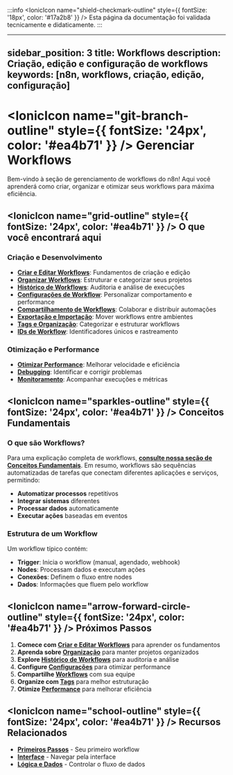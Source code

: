 :::info
<IonicIcon name="shield-checkmark-outline" style={{ fontSize: '18px', color: '#17a2b8' }} /> Esta página da documentação foi validada tecnicamente e didaticamente.
:::

---
sidebar_position: 3
title: Workflows
description: Criação, edição e configuração de workflows
keywords: [n8n, workflows, criação, edição, configuração]
---

# <IonicIcon name="git-branch-outline" style={{ fontSize: '24px', color: '#ea4b71' }} /> Gerenciar Workflows

Bem-vindo à seção de gerenciamento de workflows do n8n! Aqui você aprenderá como criar, organizar e otimizar seus workflows para máxima eficiência.

## <IonicIcon name="grid-outline" style={{ fontSize: '24px', color: '#ea4b71' }} /> O que você encontrará aqui

### Criação e Desenvolvimento

- **[Criar e Editar Workflows](./criar-editar)**: Fundamentos de criação e edição
- **[Organizar Workflows](./organizar)**: Estruturar e categorizar seus projetos
- **[Histórico de Workflows](./historico)**: Auditoria e análise de execuções
- **[Configurações de Workflow](./configuracoes)**: Personalizar comportamento e performance
- **[Compartilhamento de Workflows](./compartilhamento)**: Colaborar e distribuir automações
- **[Exportação e Importação](./export-import)**: Mover workflows entre ambientes
- **[Tags e Organização](./tags)**: Categorizar e estruturar workflows
- **[IDs de Workflow](./workflow-id)**: Identificadores únicos e rastreamento

### Otimização e Performance

- **[Otimizar Performance](./otimizar)**: Melhorar velocidade e eficiência
- **[Debugging](../../logica-e-dados/flow-logic/debugging)**: Identificar e corrigir problemas
- **[Monitoramento](../monitoring/index)**: Acompanhar execuções e métricas

## <IonicIcon name="sparkles-outline" style={{ fontSize: '24px', color: '#ea4b71' }} /> Conceitos Fundamentais

### O que são Workflows?

Para uma explicação completa de workflows, **[consulte nossa seção de Conceitos Fundamentais](../../primeiros-passos/conceitos-fundamentais)**. Em resumo, workflows são sequências automatizadas de tarefas que conectam diferentes aplicações e serviços, permitindo:

- **Automatizar processos** repetitivos
- **Integrar sistemas** diferentes
- **Processar dados** automaticamente
- **Executar ações** baseadas em eventos

### Estrutura de um Workflow

Um workflow típico contém:

- **Trigger**: Inicia o workflow (manual, agendado, webhook)
- **Nodes**: Processam dados e executam ações
- **Conexões**: Definem o fluxo entre nodes
- **Dados**: Informações que fluem pelo workflow

## <IonicIcon name="arrow-forward-circle-outline" style={{ fontSize: '24px', color: '#ea4b71' }} /> Próximos Passos

1. **Comece com [Criar e Editar Workflows](./criar-editar)** para aprender os fundamentos
2. **Aprenda sobre [Organização](./organizar)** para manter projetos organizados
3. **Explore [Histórico de Workflows](./historico)** para auditoria e análise
4. **Configure [Configurações](./configuracoes)** para otimizar performance
5. **Compartilhe [Workflows](./compartilhamento)** com sua equipe
6. **Organize com [Tags](./tags)** para melhor estruturação
7. **Otimize [Performance](./otimizar)** para melhorar eficiência

## <IonicIcon name="school-outline" style={{ fontSize: '24px', color: '#ea4b71' }} /> Recursos Relacionados

- **[Primeiros Passos](../../primeiros-passos/primeiro-workflow)** - Seu primeiro workflow
- **[Interface](../interface/navegacao-editor-ui)** - Navegar pela interface
- **[Lógica e Dados](../../logica-e-dados/)** - Controlar o fluxo de dados
